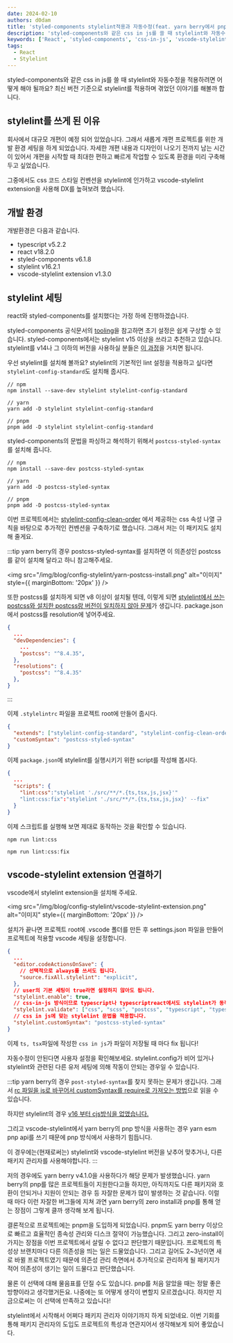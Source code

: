 ```yaml
---
date: 2024-02-10
authors: d0dam
title: 'styled-components stylelint적용과 자동수정(feat. yarn berry에서 pnpm으로)'
description: 'styled-components와 같은 css in js를 쓸 때 stylelint와 자동수정을 적용하려면 어떻게 해야 될까요? 최신 버전 기준으로 stylelint를 적용하며 겪었던 이야기를 해볼까 합니다.'
keywords: ['React', 'styled-components', 'css-in-js', 'vscode-stylelint extension', 'stylelint']
tags:
  - React
  - Stylelint
---
```


styled-components와 같은 css in js를 쓸 때 stylelint와 자동수정을 적용하려면 어떻게 해야 될까요? 최신 버전 기준으로 stylelint를 적용하며 겪었던 이야기를 해볼까 합니다.

<!--truncate-->

## stylelint를 쓰게 된 이유

회사에서 대규모 개편이 예정 되어 있었습니다.
그래서 새롭게 개편 프로젝트를 위한 개발 환경 세팅을 하게 되었습니다.
자세한 개편 내용과 디자인이 나오기 전까지 남는 시간이 있어서 개편을 시작할 때 최대한 편하고 빠르게 작업할 수 있도록 환경을 미리 구축해 두고 싶었습니다.

그중에서도 css 코드 스타일 컨벤션을 stylelint에 인가하고 vscode-stylelint extension을 사용해 DX를 높혀보려 했습니다.

## 개발 환경

개발환경은 다음과 같습니다.

- typescript v5.2.2
- react v18.2.0
- styled-components v6.1.8
- stylelint v16.2.1
- vscode-stylelint extension v1.3.0

## stylelint 세팅

react와 styled-components를 설치했다는 가정 하에 진행하겠습니다.

styled-components 공식문서의 [tooling](https://styled-components.com/docs/tooling#stylelint)을 참고하면 초기 설정은 쉽게 구상할 수 있습니다.
styled-components에서는 stylelint v15 이상을 쓰라고 추천하고 있습니다. stylelint를 v14나 그 이하의 버전을 사용하실 분들은 [이 과정](https://styled-components.com/docs/tooling#for-stylelint-v14-and-below)을 거치면 됩니다.

우선 stylelint를 설치해 볼까요?
stylelint의 기본적인 lint 설정을 적용하고 싶다면 `stylelint-config-standard`도 설치해 줍시다.

```
// npm
npm install --save-dev stylelint stylelint-config-standard

// yarn
yarn add -D stylelint stylelint-config-standard

// pnpm
pnpm add -D stylelint stylelint-config-standard
```

styled-components의 문법을 파싱하고 해석하기 위해서 `postcss-styled-syntax`를 설치해 줍니다.

```
// npm
npm install --save-dev postcss-styled-syntax

// yarn
yarn add -D postcss-styled-syntax

// pnpm
pnpm add -D postcss-styled-syntax
```

이번 프로젝트에서는 [stylelint-config-clean-order](https://github.com/kutsan/stylelint-config-clean-order) 에서 제공하는 css 속성 나열 규칙을 바탕으로 추가적인 컨벤션을 구축하기로 했습니다.
그래서 저는 이 패키지도 설치해 줄게요.

:::tip
yarn berry의 경우 postcss-styled-syntax를 설치하면 이 의존성인 postcss를 같이 설치해 달라고 하니 참고해주세요.

<img src="/img/blog/config-stylelint/yarn-postcss-install.png" alt="이미지" style={{ marginBottom: '20px' }} />

또한 postcss를 설치하게 되면 v8 이상이 설치될 텐데, 이렇게 되면 [stylelint에서 쓰는 postcss와 설치한 postcss랑 버전이 일치하지 않아 문제](https://github.com/stylelint-scss/stylelint-config-standard-scss/issues/2)가 생깁니다.
package.json에서 postcss를 resolution에 넣어주세요.

```json title="package.json"
{
  ...
  "devDependencies": {
    ...
    "postcss": "^8.4.35",
  },
  "resolutions": {
    "postcss": "^8.4.35"
  },
}
```

:::

이제 `.stylelintrc` 파일을 프로젝트 root에 만들어 줍시다.

```json title=".stylelintrc"
{
  "extends": ["stylelint-config-standard", "stylelint-config-clean-order"],
  "customSyntax": "postcss-styled-syntax"
}
```

이제 `package.json`에 stylelint를 실행시키기 위한 script를 작성해 봅시다.

```json title="package.json"
{
  ...
  "scripts": {
    "lint:css":"stylelint './src/**/*.{ts,tsx,js,jsx}'"
    "lint:css:fix":"stylelint './src/**/*.{ts,tsx,js,jsx}' --fix"
  }
}
```

이제 스크립트를 실행해 보면 제대로 동작하는 것을 확인할 수 있습니다.

```
npm run lint:css

npm run lint:css:fix
```

## vscode-stylelint extension 연결하기

vscode에서 stylelint extension을 설치해 주세요.

<img src="/img/blog/config-stylelint/vscode-stylelint-extension.png" alt="이미지" style={{ marginBottom: '20px' }} />

설치가 끝나면 프로젝트 root에 .vscode 폴더를 만든 후 settings.json 파일을 만들어 프로젝트에 적용할 vscode 세팅을 설정합니다.

```json
{
  ...
  "editor.codeActionsOnSave": {
    // 선택적으로 always를 쓰서도 됩니다.
    "source.fixAll.stylelint": "explicit",
  },
  // user의 기본 세팅이 true라면 설정하지 않아도 됩니다.
  "stylelint.enable": true,
  // css-in-js 방식이므로 typescript나 typescriptreact에서도 stylelint가 동작하게 합니다. js 환경의 경우 javascript, javascriptreact를 추가해 주세요.
  "stylelint.validate": ["css", "scss", "postcss", "typescript", "typescriptreact"],
  // css in js에 맞는 stylelint 문법을 적용합니다.
  "stylelint.customSyntax": "postcss-styled-syntax"
}
```

이제 `ts, tsx`파일에 작성한 `css in js`가 파일이 저장될 때 마다 fix 됩니다!

자동수정이 안된다면 사용자 설정을 확인해보세요.
stylelint.config가 비어 있거나 stylelint와 관련된 다른 유저 세팅에 의해 작동이 안되는 경우일 수 있습니다.

:::tip
yarn berry의 경우 `post-styled-syntax`를 찾지 못하는 문제가 생깁니다.
그래서 [rc 파일을 js로 바꾸어서 customSyntax를 require로 가져오는 방법](https://github.com/stylelint/stylelint/issues/5632#issuecomment-972374915)으로 읽을 수 있습니다.

하지만 stylelint의 경우 [v16 부터 cjs방식을 없앴습니다.](https://stylelint.io/migration-guide/to-16/)

그리고 vscode-stylelint에서 yarn berry의 pnp 방식을 사용하는 경우 yarn esm pnp api를 쓰기 때문에 pnp 방식에서 사용하기 힘듭니다.

이 경우에는(현재로써는) stylelint와 vscode-stylelint 버전을 낮추어 맞추거나, 다른 패키지 관리자를 사용해야합니다.
:::

저의 경우에도 yarn berry v4.1.0을 사용하다가 해당 문제가 발생했습니다.
yarn berry의 pnp를 많은 프로젝트들이 지원한다고들 하지만, 아직까지도 다른 패키지와 호환이 안되거나 지원이 안되는 경우 등 자잘한 문제가 많이 발생하는 것 같습니다.
이럴 때 마다 이런 자잘한 버그들에 지쳐 과연 yarn berry의 zero install과 pnp를 통해 얻는 장점이 그렇게 클까 생각해 보게 됩니다.

결론적으로 프로젝트에는 pnpm을 도입하게 되었습니다. pnpm도 yarn berry 이상으로 빠르고 효율적인 종속성 관리와 디스크 절약이 가능했습니다.
그리고 zero-install이 가지는 장점을 이번 프로젝트에서 살릴 수 없다고 판단했기 때문입니다.
프로젝트의 특성상 브랜치마다 다른 의존성을 띄는 일은 드물었습니다.
그리고 길어도 2~3년이면 새로 바뀔 프로젝트였기 때문에 의존성 관리 측면에서 추가적으로 관리하게 될 패키지가 적어 의존성이 생기는 일이 드물다고 판단했습니다.

물론 이 선택에 대해 물음표를 던질 수도 있습니다. pnp를 처음 알았을 때는 정말 좋은 방향이라고 생각했거든요.
나중에는 또 어떻게 생각이 변할지 모르겠습니다. 하지만 지금으로써는 이 선택에 만족하고 있습니다!

stylelint에서 시작해서 어쩌다 패키지 관리자 이야기까지 하게 되었네요.
이번 기회를 통해 패키지 관리자의 도입도 프로젝트의 특성과 연관지어서 생각해보게 되어 좋았습니다.
